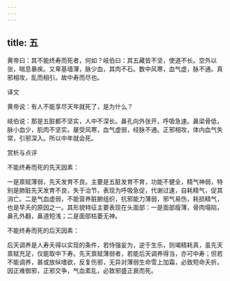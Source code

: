 ```yaml
---
---
---
```

title: 五
---




黄帝曰：其不能终寿而死者，何如？岐伯曰：其五藏皆不坚，使道不长。空外以张，喘息暴疾。又卑基墙薄，脉少血，其肉不石。数中风寒，血气虚，脉不通。真邪相攻，乱而相引。故中寿而尽也。

译文

黄帝说：有人不能享尽天年就死了，是为什么？

岐伯说：那是五脏都不坚实，人中不深长。鼻孔向外张开，呼吸急速。鼻梁骨低，脉小血少，肌肉不坚实。屡受风寒，血气虚弱，经脉不通。正邪相攻，体内血气失常，引邪深入。所以中年就会死。

赏析与点评

不能终寿而死的先天因素：

一是禀赋薄弱，先天发育不良。主要是五脏发育不育，功能不健全，精气神弱，特别是肺脏先天发育不良，失于治节，表现为呼吸急促，代谢过速，自耗精气，促其消亡。二是气血虚弱，不能营养脏腑组织，抗邪能力薄弱，邪气易伤，耗损精气，也是早夭的原因之一。其形貌特征主要表现在头面部：一是面部瘦薄，骨肉塌陷，鼻孔外翻，鼻道短浅；二是面部枯萎无神。

不能终寿而死的后天因素：

后天调养是人寿夭得以实现的条件，若恃强妄为，逆于生乐，则竭精耗真，虽先天禀赋充足，仅能取中下寿。先天禀赋薄弱者，若能后天调养得当，亦可中寿；但若不能调养，甚或放纵嗜欲，反复伤邪，无异对薄弱生命雪上加霜，必致短命夭折。因正难御邪，正邪交争，气血紊乱，必致邪盛正衰而死。
